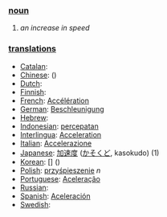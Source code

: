 === [[noun]] ===
# ''an increase in speed''

=== [[translation]]s ===

*[[Catalan]]: [[]] '' ''
*[[Chinese]]: [[]] ()
*[[Dutch]]: [[]] '' ''
*[[Finnish]]: [[]]
*[[French]]: [[Accélération]]
*[[German]]: [[Beschleunigung]]
*[[Hebrew]]: [[]] '' ''
*[[Indonesian]]: [[cepat|percepatan]]
*[[Interlingua]]: [[Acceleration]]
*[[Italian]]: [[Accelerazione]]
*[[Japanese]]: [[加速度]] ([[かそくど]], kasokudo) (1)
*[[Korean]]: [[]] [] ()
*[[Polish]]: [[przyśpieszenie]] ''n''
*[[Portuguese]]: [[Aceleração]]
*[[Russian]]: [[]]
*[[Spanish]]: [[Aceleración]]
*[[Swedish]]: [[]] '' ''